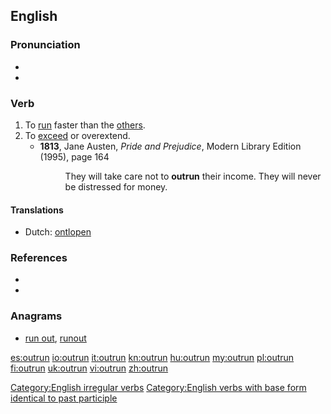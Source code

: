 ==English==

===Pronunciation===
* {{rhymes|ʌn}}
* {{IPA|/ˈɑʊtɻʌn/}}

===Verb===
{{en-verb|outruns|outrunning|outran|outrun}}

# To [[run]] faster than the [[other]]s.
# To [[exceed]] or overextend.
#* '''1813''', Jane Austen, ''Pride and Prejudice'', Modern Library Edition (1995), page 164
#*: They will take care not to '''outrun''' their income.  They will never be distressed for money.

====Translations====
{{trans-top|run faster}}
* Dutch: [[ontlopen]]
{{trans-mid}}
{{trans-bottom}}
{{trans-top|exceed}}
{{trans-mid}}
{{trans-bottom}}

===References===
* {{R:Century 1911}}
* {{R:Webster 1913}}

===Anagrams===
* [[run out#English|run out]], [[runout#English|runout]]

[[Category:English irregular verbs]]
[[Category:English verbs with base form identical to past participle]]

[[es:outrun]]
[[io:outrun]]
[[it:outrun]]
[[kn:outrun]]
[[hu:outrun]]
[[my:outrun]]
[[pl:outrun]]
[[fi:outrun]]
[[uk:outrun]]
[[vi:outrun]]
[[zh:outrun]]